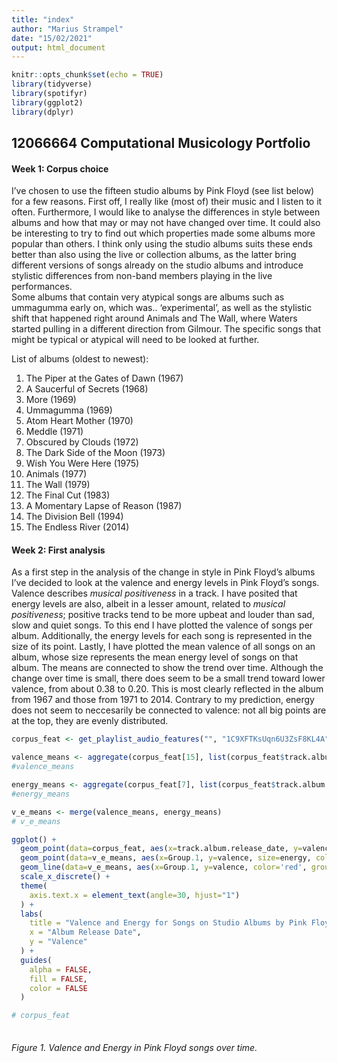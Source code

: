 ```yaml
---
title: "index"
author: "Marius Strampel"
date: "15/02/2021"
output: html_document
---
```


```r
knitr::opts_chunk$set(echo = TRUE)
library(tidyverse)
library(spotifyr)
library(ggplot2)
library(dplyr)
```

## 12066664 Computational Musicology Portfolio


#### Week 1: Corpus choice
I've chosen to use the fifteen studio albums by Pink Floyd (see list below) for a few reasons. First off, I really like (most of) their music and I listen to it often. Furthermore, I would like to analyse the differences in style between albums and how that may or may not have changed over time. It could also be interesting to try to find out which properties made some albums more popular than others. I think only using the studio albums suits these ends better than also using the live or collection albums, as the latter bring different versions of songs already on the studio albums and introduce stylistic differences from non-band members playing in the live performances.
<br>
Some albums that contain very atypical songs are albums such as ummagumma early on, which was.. 'experimental', as well as the stylistic shift that happened right around Animals and The Wall, where Waters started pulling in a different direction from Gilmour. The specific songs that might be typical or atypical will need to be looked at further.

List of albums (oldest to newest):

1. The Piper at the Gates of Dawn (1967)
2. A Saucerful of Secrets (1968)
3. More (1969)
4. Ummagumma (1969)
5. Atom Heart Mother (1970)
6. Meddle (1971)
7. Obscured by Clouds (1972)
8. The Dark Side of the Moon (1973)
9. Wish You Were Here (1975)
10. Animals (1977)
11. The Wall (1979)
12. The Final Cut (1983)
13. A Momentary Lapse of Reason (1987)
14. The Division Bell (1994)
15. The Endless River (2014)


#### Week 2: First analysis

As a first step in the analysis of the change in style in Pink Floyd's albums I've decided to look at the valence and energy levels in Pink Floyd's songs. Valence describes *musical positiveness* in a track. I have posited that energy levels are also, albeit in a lesser amount, related to *musical positiveness*; positive tracks tend to be more upbeat and louder than sad, slow and quiet songs. To this end I have plotted the valence of songs per album. Additionally, the energy levels for each song is represented in the size of its point. Lastly, I have plotted the mean valence of all songs on an album, whose size represents the mean energy level of songs on that album. The means are connected to show the trend over time. Although the change over time is small, there does seem to be a small trend toward lower valence, from about $0.38$ to $0.20$. This is most clearly reflected in the album from $1967$ and those from $1971$ to $2014$.
Contrary to my prediction, energy does not seem to neccesarily be connected to valence: not all big points are at the top, they are evenly distributed.

```r
corpus_feat <- get_playlist_audio_features("", "1C9XFTKsUqn6U3ZsF8KL4A")

valence_means <- aggregate(corpus_feat[15], list(corpus_feat$track.album.release_date), mean)
#valence_means

energy_means <- aggregate(corpus_feat[7], list(corpus_feat$track.album.release_date), mean)
#energy_means

v_e_means <- merge(valence_means, energy_means)
# v_e_means

ggplot() +
  geom_point(data=corpus_feat, aes(x=track.album.release_date, y=valence, size=energy, alpha=0.5)) + 
  geom_point(data=v_e_means, aes(x=Group.1, y=valence, size=energy, color='red')) +
  geom_line(data=v_e_means, aes(x=Group.1, y=valence, color='red', group=1)) +
  scale_x_discrete() +
  theme(
    axis.text.x = element_text(angle=30, hjust="1")
  ) +
  labs(
    title = "Valence and Energy for Songs on Studio Albums by Pink Floyd",
    x = "Album Release Date",
    y = "Valence"
  ) +
  guides(
    alpha = FALSE,
    fill = FALSE,
    color = FALSE
  )

# corpus_feat
    
```

###### Figure 1. Valence and Energy in Pink Floyd songs over time.


